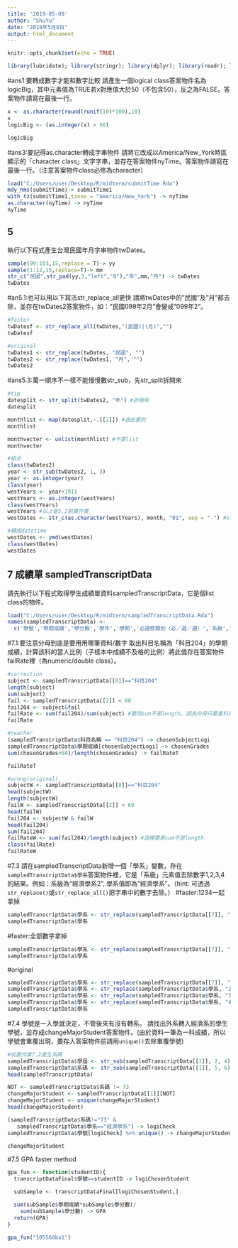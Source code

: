 ```yaml
---
title: '2019-05-08'
author: "ShuYu"
date: "2019年5月8日"
output: html_document
---
```


```r
knitr::opts_chunk$set(echo = TRUE)
```

```r
library(lubridate); library(stringr); library(dplyr); library(readr); library(purrr)
```



#ans1:要轉成數字才能和數字比較
請產生一個logical class答案物件名為logicBig，其中元素值為TRUE若x對應值大於50（不包含50），反之為FALSE。答案物件請寫在最後一行。
```r
x <- as.character(round(runif(10)*100),10)
x
logicBig <- (as.integer(x) > 50)

logicBig
```

#ans3:要記得as.character轉成字串物件
請將它改成以America/New_York時區顯示的「character class」文字字串，並存在答案物件nyTime。答案物件請寫在最後一行。（注意答案物件class必修為character）
```r
load("C:/Users/user/Desktop/R/midterm/submitTime.Rda")
mdy_hms(submitTime)-> submitTime1
with_tz(submitTime1,tzone = "America/New_York") -> nyTime
as.character(nyTime) -> nyTime 
nyTime
```

## 5
執行以下程式產生台灣民國年月字串物件twDates。
```r
sample(99:103,15,replace = T)-> yy
sample(1:12,15,replace=T)-> mm
str_c("民國",str_pad(yy,3,"left","0"),"年",mm,"月") -> twDates
twDates
```

#an5.1:也可以用以下寫法str_replace_all更快
請將twDates中的"民國"及"月"都去除，並存在twDates2答案物件，如："民國099年2月"會變成"099年2"。
```r
#faster
twDatesf <- str_replace_all(twDates,"(民國)|(月)","")
twDatesf

#original
twDates1 <- str_replace(twDates, "民國", "") 
twDates2 <- str_replace(twDates1, "月", "")
twDates2
```

#ans5.3:萬一順序不一樣不能慢慢數str_sub，先str_split拆開來
```r
#tip
datesplit <- str_split(twDates2, "年") #拆開來
datesplit

monthlist <- map(datesplit,~.[[2]]) #選出要的
monthlist

monthvecter <- unlist(monthlist) #不要list
monthvecter

#組合
class(twDates2)
year <- str_sub(twDates2, 1, 3)
year <- as.integer(year)
class(year)
westYears <- year+1911
westYears <- as.integer(westYears)
class(westYears) 
westYears #以上是5.2前置作業
westDates <- str_c(as.character(westYears), month, "01", sep = "-") #stringr裡面的東西要是字串

#轉成datetime
westDates <- ymd(westDates)
class(westDates)
westDates
```


## 7 成績單 sampledTranscriptData
請先執行以下程式取得學生成績單資料sampledTranscriptData，它是個list class的物件。
```r
load("C:/Users/user/Desktop/R/midterm/sampledTranscriptData.Rda")
names(sampledTranscriptData) <- 
  c('學號','學期成績','學分數','學年','學期','必選修類別（必／選／通）','系級','科目名稱','年級','學屆')
```
#7.1:要注意分母到底是要用用哪筆資料/數字
取出科目名稱為「科目204」的學期成績，計算該科的當人比例（子樣本中成績不及格的比例）將此值存在答案物件failRate裡（為numeric/double class）。
```r
#correction
subject <- sampledTranscriptData[[8]]=="科目204"
length(subject)
sum(subject)
fail <- sampledTranscriptData[[2]] < 60
fail204 <- subject&fail
failRate <- sum(fail204)/sum(subject) #要用sum不是length，因為分母只要看科目204不是全部科目
failRate

#teacher
(sampledTranscriptData$科目名稱 == "科目204") -> chosenSubjectLogi
sampledTranscriptData$學期成績[chosenSubjectLogi] -> chosenGrades
sum(chosenGrades<60)/length(chosenGrades) -> failRateT

failRateT

#wrong(original)
subjectW <- sampledTranscriptData[[8]]=="科目204"
head(subjectW)
length(subjectW)
failW <- sampledTranscriptData[[2]] < 60
head(failW)
fail204 <- subjectW & failW
head(fail204)
sum(fail204)
failRateW <- sum(fail204)/length(subject) #這裡要用sum不是length
class(failRate)
failRateW

```

#7.3
請在sampledTranscriptData新增一個「學系」變數，存在`sampledTranscriptData$學系`答案物件裡，它是「系級」元素值去除數字1,2,3,4的結果。例如：系級為"經濟學系2", 學系值即為"經濟學系"。（hint: 可透過`str_replace()`或`str_replace_all()`把字串中的數字去除。）
#faster:1234一起拿掉
```r
sampledTranscriptData$學系 <- str_replace(sampledTranscriptData[[7]], "[1234]", "")
sampledTranscriptData$學系
```
#faster:全部數字拿掉
```r
sampledTranscriptData$學系 <- str_replace(sampledTranscriptData[[7]], "[:digit:]", "")
sampledTranscriptData$學系
```
#original
```r
sampledTranscriptData$學系 <- str_replace(sampledTranscriptData[[7]], "1", "")
sampledTranscriptData$學系 <- str_replace(sampledTranscriptData$學系, "2", "")
sampledTranscriptData$學系 <- str_replace(sampledTranscriptData$學系, "3", "")
sampledTranscriptData$學系 <- str_replace(sampledTranscriptData$學系, "4", "")
sampledTranscriptData$學系
```

#7.4
學號是一入學就決定，不管後來有沒有轉系。 請找出外系轉入經濟系的學生學號，並存成changeMajorStudent答案物件。(由於資料一筆為一科成績，所以學號會重覆出現，要存入答案物件前請用`unique()`去除重覆學號)
```r
#前置作業7.2產生系碼
sampledTranscriptData$學屆 <- str_sub(sampledTranscriptData[[1]], 2, 4)
sampledTranscriptData$系碼 <- str_sub(sampledTranscriptData[[1]], 5, 6)
head(sampledTranscriptData)
```

```r
NOT <- sampledTranscriptData$系碼 != 73
changeMajorStudent <- sampledTranscriptData[[1]][NOT]
changeMajorStudent <- unique(changeMajorStudent)
head(changeMajorStudent) 

```

```r
(sampledTranscriptData$系碼!="73" & 
   sampledTranscriptData$學系=="經濟學系") -> logiCheck
sampledTranscriptData$學號[logiCheck] %>% unique() -> changeMajorStudent

changeMajorStudent
```

#7.5 GPA faster method
```r
gpa_fun <- function(studentID){
  transcriptDataFinal$學號==studentID -> logiChosenStudent

  subSample <- transcriptDataFinal[logiChosenStudent,]

  sum(subSample$學期成績*subSample$學分數)/
    sum(subSample$學分數) -> GPA
  return(GPA)
}

gpa_fun("105S60ba1")
```










